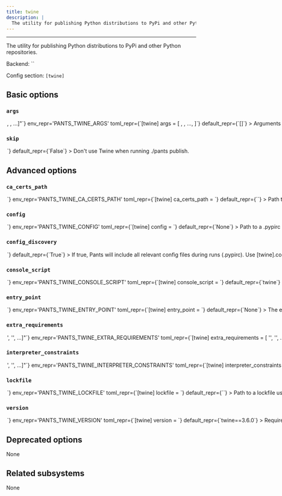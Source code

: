 ```yaml
---
title: twine
description: |
  The utility for publishing Python distributions to PyPi and other Python repositories.
---
```



---

The utility for publishing Python distributions to PyPi and other Python repositories.

Backend: <span className="color--primary">``</span>

Config section: <span className="color--primary">`[twine]`</span>

<span className={styles.options}>

## Basic options

### `args`

<Option
  cli_repr={`--twine-args="[<shell_str>, <shell_str>, ...]"`}
  env_repr='PANTS_TWINE_ARGS'
  toml_repr={`[twine]
args = [
    <shell_str>,
    <shell_str>,
    ...,
]`}
  default_repr={`[]`}
>

Arguments to pass directly to Twine, e.g. `--twine-args='--skip-existing'`.&#x27;

</Option>

### `skip`

<Option
  cli_repr={`--[no-]twine-skip`}
  env_repr='PANTS_TWINE_SKIP'
  toml_repr={`[twine]
skip = <bool>`}
  default_repr={`False`}
>

Don&#x27;t use Twine when running `./pants publish`.

</Option>

## Advanced options

### `ca_certs_path`

<Option
  cli_repr={`--twine-ca-certs-path=<str>`}
  env_repr='PANTS_TWINE_CA_CERTS_PATH'
  toml_repr={`[twine]
ca_certs_path = <str>`}
  default_repr={`<inherit>`}
>

Path to a file containing PEM-format CA certificates used for verifying secure connections when publishing python distributions.

Uses the value from `[GLOBAL].ca_certs_path` by default. Set to `"<none>"` to not use the default CA certificate.

</Option>

### `config`

<Option
  cli_repr={`--twine-config=<file_option>`}
  env_repr='PANTS_TWINE_CONFIG'
  toml_repr={`[twine]
config = <file_option>`}
  default_repr={`None`}
>

Path to a .pypirc config file to use. (https://packaging.python.org/specifications/pypirc/)

Setting this option will disable `[twine].config_discovery`. Use this option if the config is located in a non-standard location.

</Option>

### `config_discovery`

<Option
  cli_repr={`--[no-]twine-config-discovery`}
  env_repr='PANTS_TWINE_CONFIG_DISCOVERY'
  toml_repr={`[twine]
config_discovery = <bool>`}
  default_repr={`True`}
>

If true, Pants will include all relevant config files during runs (`.pypirc`).

Use `[twine].config` instead if your config is in a non-standard location.

</Option>

### `console_script`

<Option
  cli_repr={`--twine-console-script=<str>`}
  env_repr='PANTS_TWINE_CONSOLE_SCRIPT'
  toml_repr={`[twine]
console_script = <str>`}
  default_repr={`twine`}
>

The console script for the tool. Using this option is generally preferable to (and mutually exclusive with) specifying an --entry-point since console script names have a higher expectation of staying stable across releases of the tool. Usually, you will not want to change this from the default.

</Option>

### `entry_point`

<Option
  cli_repr={`--twine-entry-point=<str>`}
  env_repr='PANTS_TWINE_ENTRY_POINT'
  toml_repr={`[twine]
entry_point = <str>`}
  default_repr={`None`}
>

The entry point for the tool. Generally you only want to use this option if the tool does not offer a --console-script (which this option is mutually exclusive with). Usually, you will not want to change this from the default.

</Option>

### `extra_requirements`

<Option
  cli_repr={`--twine-extra-requirements="['<str>', '<str>', ...]"`}
  env_repr='PANTS_TWINE_EXTRA_REQUIREMENTS'
  toml_repr={`[twine]
extra_requirements = [
    '<str>',
    '<str>',
    ...,
]`}
  default_repr={`[\n  "colorama>=0.4.3"\n]`}
>

Any additional requirement strings to use with the tool. This is useful if the tool allows you to install plugins or if you need to constrain a dependency to a certain version.

</Option>

### `interpreter_constraints`

<Option
  cli_repr={`--twine-interpreter-constraints="['<str>', '<str>', ...]"`}
  env_repr='PANTS_TWINE_INTERPRETER_CONSTRAINTS'
  toml_repr={`[twine]
interpreter_constraints = [
    '<str>',
    '<str>',
    ...,
]`}
  default_repr={`[\n  "CPython>=3.6"\n]`}
>

Python interpreter constraints for this tool.

</Option>

### `lockfile`

<Option
  cli_repr={`--twine-lockfile=<str>`}
  env_repr='PANTS_TWINE_LOCKFILE'
  toml_repr={`[twine]
lockfile = <str>`}
  default_repr={`<default>`}
>

Path to a lockfile used for installing the tool.

Set to the string `<default>` to use a lockfile provided by Pants, so long as you have not changed the `--version` and `--extra-requirements` options, and the tool&#x27;s interpreter constraints are compatible with the default. Pants will error or warn if the lockfile is not compatible (controlled by `[python].invalid_lockfile_behavior`). See https://github.com/pantsbuild/pants/blob/release_2.8.1/src/python/pants/backend/python/subsystems/twine_lockfile.txt for the default lockfile contents.

Set to the string `<none>` to opt out of using a lockfile. We do not recommend this, though, as lockfiles are essential for reproducible builds.

To use a custom lockfile, set this option to a file path relative to the build root, then run `./pants generate-lockfiles --resolve=twine`.

Lockfile generation currently does not wire up the `[python-repos]` options. If lockfile generation fails, you can manually generate a lockfile, such as by using pip-compile or `pip freeze`. Set this option to the path to your manually generated lockfile. When manually maintaining lockfiles, set `[python].invalid_lockfile_behavior = 'ignore'`.

</Option>

### `version`

<Option
  cli_repr={`--twine-version=<str>`}
  env_repr='PANTS_TWINE_VERSION'
  toml_repr={`[twine]
version = <str>`}
  default_repr={`twine==3.6.0`}
>

Requirement string for the tool.

</Option>

## Deprecated options

None

## Related subsystems

None

</span>
